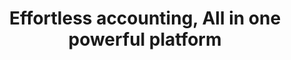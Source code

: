 ---
title: "Effortless accounting, All in one powerful platform"
details: "We offer a wide range of features to help your business thrive. Experience professional. Experience Fledger"
items:
  - name: "Bank Feeds"
    details: "View and reconcile your banking transactions in real-time andstay on top of your finances."
    icon: "/assets/imgs/icon/home/1st/group_1000004650.svg"
  - name: "Invoice Generation"
    details: "Create professional quotes and invoices with VAT details for seamless transactions."
    icon: "/assets/imgs/icon/home/1st/group_1000004651.svg"
  - name: "Tax & VAT Reporting"
    details: "Complete your self assessment and VAT returns. Tax Issues resolved instantly."
    icon: "/assets/imgs/icon/home/1st/group_1000004652.svg"
  - name: "Manage Payroll"
    details: "Add employees, submit their pay and tax details to HMRC, generate payslips and more."
    icon: "/assets/imgs/icon/home/1st/group_1000004653.svg"
  - name: "Cloud based"
    details: "Access data and perform tasks from any location with real-time collaboration and flexibility."
    icon: "/assets/imgs/icon/home/1st/group_1000004654.svg"
  - name: "Multi-User"
    details: "Add unlimited users and simultaneously work on different aspects of the process."
    icon: "/assets/imgs/icon/home/1st/group_1000004655.svg"
---
